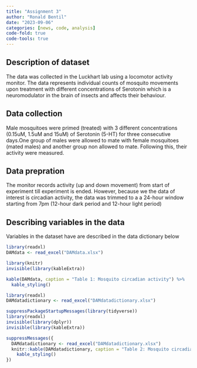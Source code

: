 ```yaml
---
title: "Assignment 3"
author: "Ronald Bentil"
date: "2023-09-06"
categories: [news, code, analysis]
code-fold: true
code-tools: true
---
```

## Description of dataset

The data was collected in the Luckhart lab using a locomotor activity monitor. The data represents individual counts of mosquito movements upon treatment with different concentrations of Serotonin which is a neuromodulator in the brain of insects and affects their behaviour.

## Data collection

Male mosquitoes were primed (treated) with 3 different concentrations (0.15uM, 1.5uM and 15uM) of Serotonin (5-HT) for three consecutive days.One group of males were allowed to mate with female mosquitoes (mated males) and another group non allowed to mate. Following this, their activity were measured.

## Data prepration

The monitor records activity (up and down movement) from start of experiment till experiment is ended. However, because we the data of interest is circadian activity, the data was trimmed to a a 24-hour window starting from 7pm (12-hour dark period and 12-hour light period)


## Describing variables in the data

Variables in the dataset have are described in the data dictionary below


```r
library(readxl)
DAMdata <- read_excel("DAMdata.xlsx")

library(knitr)
invisible(library(kableExtra))

kable(DAMdata, caption = "Table 1: Mosquito circadian activity") %>%
  kable_styling()
```


```r
library(readxl)
DAMdatadictionary <- read_excel("DAMdatadictionary.xlsx")

suppressPackageStartupMessages(library(tidyverse))
library(readxl)
invisible(library(dplyr))
invisible(library(kableExtra))

suppressMessages({
  DAMdatadictionary <- read_excel("DAMdatadictionary.xlsx")
  knitr::kable(DAMdatadictionary, caption = "Table 2: Mosquito circadian activity data dictionary") %>%
    kable_styling()
})
```




